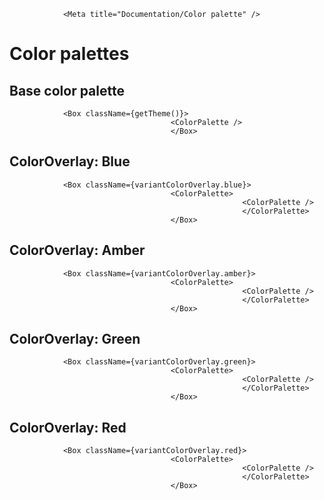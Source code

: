 
                <Meta title="Documentation/Color palette" />

# Color palettes

## Base color palette

                <Box className={getTheme()}>
                                        <ColorPalette />
                                        </Box>

## ColorOverlay: Blue

                <Box className={variantColorOverlay.blue}>
                                        <ColorPalette>
                                                        <ColorPalette />
                                                        </ColorPalette>
                                        </Box>

## ColorOverlay: Amber

                <Box className={variantColorOverlay.amber}>
                                        <ColorPalette>
                                                        <ColorPalette />
                                                        </ColorPalette>
                                        </Box>

## ColorOverlay: Green

                <Box className={variantColorOverlay.green}>
                                        <ColorPalette>
                                                        <ColorPalette />
                                                        </ColorPalette>
                                        </Box>

## ColorOverlay: Red

                <Box className={variantColorOverlay.red}>
                                        <ColorPalette>
                                                        <ColorPalette />
                                                        </ColorPalette>
                                        </Box>
